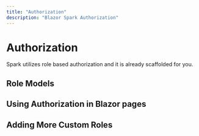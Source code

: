 ```yaml
---
title: "Authorization"
description: "Blazor Spark Authorization"
---
```


# Authorization
Spark utilizes role based authorization and it is already scaffolded for you.

## Role Models

## Using Authorization in Blazor pages

## Adding More Custom Roles
